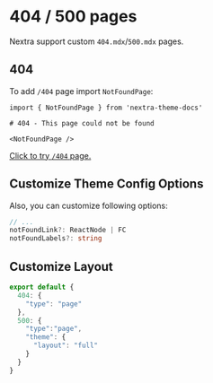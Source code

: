 # 404 / 500 pages

Nextra support custom `404.mdx`/`500.mdx` pages.

## 404

To add `/404` page import `NotFoundPage`:

```mdx filename="pages/404.mdx"
import { NotFoundPage } from 'nextra-theme-docs'

# 404 - This page could not be found

<NotFoundPage />
```

[Click to try `/404` page.](/this-page-not-exist-trust-me)

## Customize Theme Config Options

Also, you can customize following options:

```ts
// ...
notFoundLink?: ReactNode | FC
notFoundLabels?: string
```

## Customize Layout

```js filename="_meta.js"
export default {
  404: {
    "type": "page"
  },
  500: {
    "type":"page",
    "theme": {
      "layout": "full"
    }
  }
}
```
